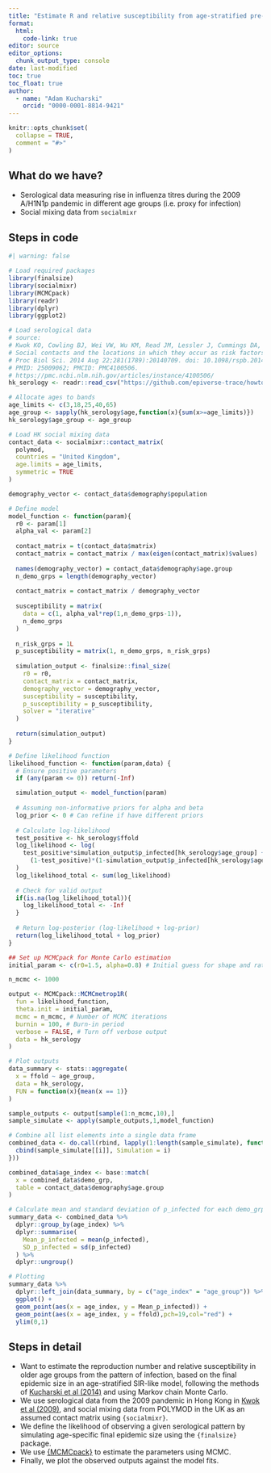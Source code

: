 ```yaml
---
title: "Estimate R and relative susceptibility from age-stratified pre- and post-epidemic serological data"
format: 
  html:
    code-link: true
editor: source
editor_options: 
  chunk_output_type: console
date: last-modified
toc: true
toc_float: true
author: 
  - name: "Adam Kucharski"
    orcid: "0000-0001-8814-9421"
---
```


```r
knitr::opts_chunk$set(
  collapse = TRUE,
  comment = "#>"
)
```

## What do we have?

- Serological data measuring rise in influenza titres during the 2009 A/H1N1p pandemic in different age groups (i.e. proxy for infection)
- Social mixing data from `socialmixr`


## Steps in code

```r
#| warning: false

# Load required packages
library(finalsize)
library(socialmixr)
library(MCMCpack)
library(readr)
library(dplyr)
library(ggplot2)

# Load serological data
# source:
# Kwok KO, Cowling BJ, Wei VW, Wu KM, Read JM, Lessler J, Cummings DA, Peiris JS, Riley S. 
# Social contacts and the locations in which they occur as risk factors for influenza infection. 
# Proc Biol Sci. 2014 Aug 22;281(1789):20140709. doi: 10.1098/rspb.2014.0709. 
# PMID: 25009062; PMCID: PMC4100506.
# https://pmc.ncbi.nlm.nih.gov/articles/instance/4100506/
hk_serology <- readr::read_csv("https://github.com/epiverse-trace/howto/raw/refs/heads/main/data/rspb20140709supp2.csv")

# Allocate ages to bands
age_limits <- c(3,18,25,40,65)
age_group <- sapply(hk_serology$age,function(x){sum(x>=age_limits)})
hk_serology$age_group <- age_group

# Load HK social mixing data
contact_data <- socialmixr::contact_matrix(
  polymod,
  countries = "United Kingdom",
  age.limits = age_limits,
  symmetric = TRUE
)

demography_vector <- contact_data$demography$population

# Define model
model_function <- function(param){
  r0 <- param[1]
  alpha_val <- param[2]
  
  contact_matrix = t(contact_data$matrix)
  contact_matrix = contact_matrix / max(eigen(contact_matrix)$values)
  
  names(demography_vector) = contact_data$demography$age.group
  n_demo_grps = length(demography_vector)
  
  contact_matrix = contact_matrix / demography_vector
  
  susceptibility = matrix(
    data = c(1, alpha_val*rep(1,n_demo_grps-1)),
    n_demo_grps
  )
  
  n_risk_grps = 1L
  p_susceptibility = matrix(1, n_demo_grps, n_risk_grps)
  
  simulation_output <- finalsize::final_size(
    r0 = r0,
    contact_matrix = contact_matrix,
    demography_vector = demography_vector,
    susceptibility = susceptibility,
    p_susceptibility = p_susceptibility,
    solver = "iterative"
  )
  
  return(simulation_output)
}

# Define likelihood function
likelihood_function <- function(param,data) {
  # Ensure positive parameters
  if (any(param <= 0)) return(-Inf)

  simulation_output <- model_function(param)
  
  # Assuming non-informative priors for alpha and beta
  log_prior <- 0 # Can refine if have different priors
  
  # Calculate log-likelihood
  test_positive <- hk_serology$ffold
  log_likelihood <- log(
    test_positive*simulation_output$p_infected[hk_serology$age_group] + 
      (1-test_positive)*(1-simulation_output$p_infected[hk_serology$age_group])
  )
  log_likelihood_total <- sum(log_likelihood)
  
  # Check for valid output
  if(is.na(log_likelihood_total)){
    log_likelihood_total <- -Inf
  }
  
  # Return log-posterior (log-likelihood + log-prior)
  return(log_likelihood_total + log_prior)
}

## Set up MCMCpack for Monte Carlo estimation
initial_param <- c(r0=1.5, alpha=0.8) # Initial guess for shape and rate

n_mcmc <- 1000

output <- MCMCpack::MCMCmetrop1R(
  fun = likelihood_function, 
  theta.init = initial_param,
  mcmc = n_mcmc, # Number of MCMC iterations
  burnin = 100, # Burn-in period
  verbose = FALSE, # Turn off verbose output
  data = hk_serology
)

# Plot outputs
data_summary <- stats::aggregate(
  x = ffold ~ age_group,
  data = hk_serology, 
  FUN = function(x){mean(x == 1)}
)

sample_outputs <- output[sample(1:n_mcmc,10),]
sample_simulate <- apply(sample_outputs,1,model_function)

# Combine all list elements into a single data frame
combined_data <- do.call(rbind, lapply(1:length(sample_simulate), function(i) {
  cbind(sample_simulate[[i]], Simulation = i)
}))

combined_data$age_index <- base::match(
  x = combined_data$demo_grp,
  table = contact_data$demography$age.group
)

# Calculate mean and standard deviation of p_infected for each demo_grp
summary_data <- combined_data %>%
  dplyr::group_by(age_index) %>%
  dplyr::summarise(
    Mean_p_infected = mean(p_infected),
    SD_p_infected = sd(p_infected)
  ) %>%
  dplyr::ungroup()

# Plotting
summary_data %>% 
  dplyr::left_join(data_summary, by = c("age_index" = "age_group")) %>% 
  ggplot() +
  geom_point(aes(x = age_index, y = Mean_p_infected)) +
  geom_point(aes(x = age_index, y = ffold),pch=19,col="red") +
  ylim(0,1)
```

## Steps in detail

- Want to estimate the reproduction number and relative susceptibility in older age groups from the pattern of infection, based on the final epidemic size in an age-stratified SIR-like model, following the methods of [Kucharski et al (2014)](https://journals.plos.org/plospathogens/article?id=10.1371/journal.ppat.1004206) and using Markov chain Monte Carlo.
- We use serological data from the 2009 pandemic in Hong Kong in [Kwok et al (2009)](https://royalsocietypublishing.org/doi/10.1098/rspb.2014.0709), and social mixing data from POLYMOD in the UK as an assumed contact matrix using `{socialmixr}`.
- We define the likelihood of observing a given serological pattern by simulating age-specific final epidemic size using the `{finalsize}` package.
- We use [{MCMCpack}](https://cran.r-project.org/web/packages/MCMCpack/index.html) to estimate the parameters using MCMC.
- Finally, we plot the observed outputs against the model fits.
